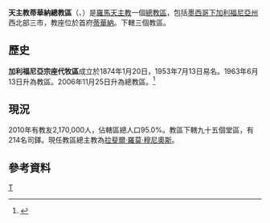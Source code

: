 {{refimprove|time=2018-07-11T05:49:04+00:00}}
{{Infobox Roman Catholic diocese
|jurisdiction     = 總教區
|name            = 蒂華納
 |latin= Archidioecesis Tigiuanaënsis
|image =
|caption =
 |location = [[墨西哥|墨西哥]]
|territory = [[下加利福尼亞州|下加利福尼亞州]]西北部三市
|population = 2,170,000
|rite = [[罗马礼|罗马礼]]
|patron =
|province =
|established = 1874年
|cathedral = [[瓜達盧佩聖母主教座堂_(蒂華納)|瓜達盧佩聖母主教座堂]] 
|co-cathedral =
|leadership = 總主教
|website =http://www.iglesiatijuana.org/
|pope = 
|patriarch=
|metropolitan =[[拉斐爾·羅莫·穆尼奧斯|拉斐爾·羅莫·穆尼奧斯]]
|ordinary =
|coadjutor archbishop =
|coadjutor bishop =
|auxiliary =
|emeritus = }} 

'''天主教蒂華納總教區'''（{{lang-la|Archidioecesis Tigiuanaënsis}}、{{lang-es|Archidiócesis de Tijuana}}）是[[羅馬天主教|羅馬天主教]]一個[[總教區|總教區]]，包括[[墨西哥|墨西哥]][[下加利福尼亞州|下加利福尼亞州]]西北部三市，教座位於首府[[蒂華納|蒂華納]]。下轄三個教區。
==歷史==
'''加利福尼亞宗座代牧區'''成立於1874年1月20日，1953年7月13日易名。1963年6月13日升為教區。2006年11月25日升為總教區。<ref>{{Cite web |url=http://www.vatican.va/holy_father/benedict_xvi/apost_constitutions/documents/hf_ben-xvi_apc_20061125_tigiuanaensis_lt.html |title=升為總教區的宗座憲令 |access-date=2013-05-14 |archive-date=2013-07-19 |archive-url=https://web.archive.org/web/20130719203118/http://www.vatican.va/holy_father/benedict_xvi/apost_constitutions/documents/hf_ben-xvi_apc_20061125_tigiuanaensis_lt.html |dead-url=no }}</ref>

==現況==
2010年有教友2,170,000人，佔轄區總人口95.0%。教區下轄九十五個堂區，有214名司鐸。現任教區總主教為[[拉斐爾·羅莫·穆尼奧斯|拉斐爾·羅莫·穆尼奧斯]]。

==參考資料==
{{reflist}}

{{墨西哥天主教教區}}
[[Category:墨西哥天主教教區|T]]